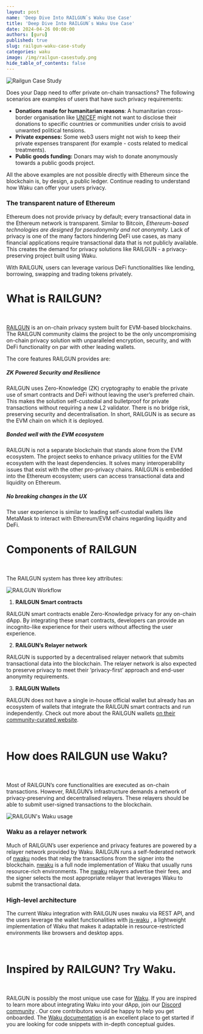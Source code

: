 ```yaml
---
layout: post
name: 'Deep Dive Into RAILGUN`s Waku Use Case'
title: 'Deep Dive Into RAILGUN`s Waku Use Case'
date: 2024-04-26 00:00:00
authors: [guru]
published: true
slug: railgun-waku-case-study
categories: waku
image: /img/railgun-casestudy.png
hide_table_of_contents: false
---
```


![Railgun Case Study](/img/railgun-casestudy.png)


Does your Dapp need to offer private on-chain transactions? The following scenarios are examples of users that have such privacy requirements:



* **Donations made for humanitarian reasons**: A humanitarian cross-border organisation like [UNICEF](https://www.unicef.org/) might not want to disclose their donations to specific countries or communities under crisis to avoid unwanted political tensions.
* **Private expenses:** Some web3 users might not wish to keep their private expenses transparent (for example - costs related to medical treatments).
* **Public goods funding:** Donars may wish to donate anonymously towards a public goods project.

All the above examples are not possible directly with Ethereum since the blockchain is, by design, a public ledger. Continue reading to understand how Waku can offer your users privacy. 


### **The transparent nature of Ethereum**

Ethereum does not provide privacy by default; every transactional data in the Ethereum network is transparent. Similar to Bitcoin, _Ethereum-based technologies are designed for pseudonymity and not anonymity_. Lack of privacy is one of the many factors hindering DeFi use cases, as many financial applications require transactional data that is not publicly available. This creates the demand for privacy solutions like RAILGUN - a privacy-preserving project built using Waku.

With RAILGUN, users can leverage various DeFi functionalities like lending, borrowing, swapping and trading tokens privately.


# What is RAILGUN?

<br /> 

[RAILGUN](https://github.com/Railgun-Privacy) is an on-chain privacy system built for EVM-based blockchains. The RAILGUN community claims the project to be the only uncompromising on-chain privacy solution with unparalleled encryption, security, and with DeFi functionality on par with other leading wallets. 

The core features RAILGUN provides are:


##### **ZK Powered Security and Resilience**

RAILGUN uses Zero-Knowledge (ZK) cryptography to enable the private use of smart contracts and DeFi without leaving the user’s preferred chain. This makes the solution self-custodial and bulletproof for private transactions without requiring a new L2 validator. There is no bridge risk, preserving security and decentralisation. In short, RAILGUN is as secure as the EVM chain on which it is deployed.


##### **Bonded well with the EVM ecosystem**

RAILGUN is not a separate blockchain that stands alone from the EVM ecosystem. The project seeks to enhance privacy utilities for the EVM ecosystem with the least dependencies. It solves many interoperability issues that exist with the other pro-privacy chains. RAILGUN is embedded into the Ethereum ecosystem; users can access transactional data and liquidity on Ethereum.


##### **No breaking changes in the UX**

The user experience is similar to leading self-custodial wallets like MetaMask to interact with Ethereum/EVM chains regarding liquidity and DeFi.


# Components of RAILGUN

<br/>

The RAILGUN system has three key attributes:

![RAILGUN Workflow](/img/railgun1.png)

1. **RAILGUN Smart contracts**

RAILGUN smart contracts enable Zero-Knowledge privacy for any on-chain dApp. By integrating these smart contracts, developers can provide an incognito-like experience for their users without affecting the user experience.



2. **RAILGUN’s Relayer network**

RAILGUN is supported by a decentralised relayer network that submits transactional data into the blockchain. The relayer network is also expected to preserve privacy to meet their ‘privacy-first’ approach and end-user anonymity requirements.



3. **RAILGUN Wallets**

RAILGUN does not have a single in-house official wallet but already has an ecosystem of wallets that integrate the RAILGUN smart contracts and run independently. Check out more about the RAILGUN wallets [on their community-curated website](https://www.railgun.org/wallets.html).

<br/>

# How does RAILGUN use Waku?

<br/>

Most of RAILGUN’s core functionalities are executed as on-chain transactions. However, RAILGUN’s infrastructure demands a network of privacy-preserving and decentralised relayers. These relayers should be able to submit user-signed transactions to the blockchain.

![RAILGUN's Waku usage](/img/railgun2.png)

### **Waku as a relayer network**

Much of RAILGUN’s user experience and privacy features are powered by a relayer network provided by Waku. RAILGUN runs a self-federated network of [nwaku](https://github.com/waku-org/nwaku) nodes that relay the transactions from the signer into the blockchain. [nwaku](https://github.com/waku-org/nwaku) is a full node implementation of Waku that usually runs resource-rich environments. The [nwaku](https://github.com/waku-org/nwaku) relayers advertise their fees, and the signer selects the most appropriate relayer that leverages Waku to submit the transactional data.


### **High-level architecture**

The current Waku integration with RAILGUN uses nwaku via REST API, and the users leverage the wallet functionalities with [js-waku](https://github.com/waku-org/js-waku) , a lightweight implementation of Waku that makes it adaptable in resource-restricted environments like browsers and desktop apps.

<br/>

# Inspired by RAILGUN? Try Waku.

<br/>

RAILGUN is possibly the most unique use case for [Waku](https://waku.org/). If you are inspired to learn more about integrating Waku into your dApp, join our [Discord community](https://discord.waku.org/) . Our core contributors would be happy to help you get onboarded. The [Waku documentation](https://docs.waku.org/) is an excellent place to get started if you are looking for code snippets with in-depth conceptual guides.


